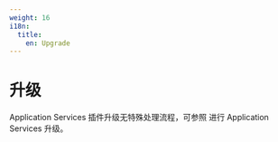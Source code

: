```yaml
---
weight: 16
i18n:
  title:
    en: Upgrade
---
```


# 升级

Application Services 插件升级无特殊处理流程，可参照 <ExternalSiteLink name="acp" href="appservice/unified-om/inst-upgrade-mgt/index" children="升级 Operator" /> 进行 Application Services 升级。
